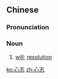 ==Chinese==
{{zh-forms}}

===Pronunciation===
{{zh-pron
|m=xīnzhì
|c=sam1 zi3
|mn=sim-chì
|cat=n
}}

===Noun===
{{zh-noun}}

# [[will]]; [[resolution]]

[[ko:心志]]
[[zh:心志]]